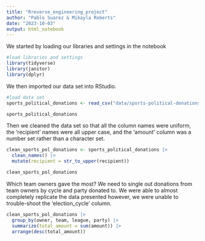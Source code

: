 ```yaml
---
title: "Rreverse_engineering_project"
author: "Pablo Suarez & Mikayla Roberts"
date: "2023-10-03"
output: html_notebook
---
```

We started by loading our libraries and settings in the notebook
```r
#load libraries and settings
library(tidyverse)
library(janitor)
library(dplyr)
```
We then imported our data set into RStudio.

```r
#load data set
sports_political_donations <- read_csv("data/sports-political-donations - sports-political-donations.csv")

sports_political_donations
```
Then we cleaned the data set so that all the column names were uniform, the 'recipient' names were all upper case, and the 'amount' column was a number set rather than a character set.
```r
clean_sports_pol_donations <- sports_political_donations |>
  clean_names() |>
  mutate(recipient = str_to_upper(recipient))

clean_sports_pol_donations
```
Which team owners gave the most?
We need to single out donations from team owners by cycle and party donated to. We were able to almost completely replicate the data presented however, we were unable to trouble-shoot the 'election_cycle' column.
```r
clean_sports_pol_donations |>
  group_by(owner, team, league, party) |>
  summarize(total_amount = sum(amount)) |>
  arrange(desc(total_amount))
```
